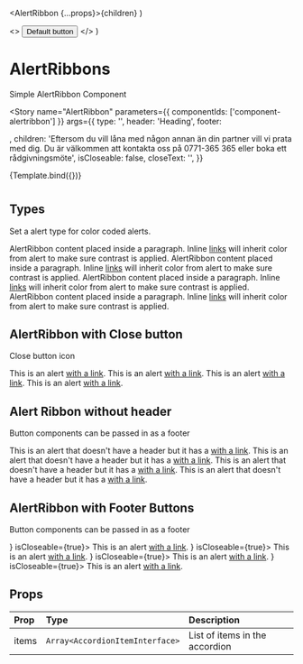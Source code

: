 
  <AlertRibbon {...props}>{children}</AlertRibbon>
)

  <>
    <Button>Default button</Button>
  </>
)

<Meta title="Components/AlertRibbon" component={AlertRibbon} />

# AlertRibbons

Simple AlertRibbon Component

<Story
  name="AlertRibbon"
  parameters={{
    componentIds: ['component-alertribbon']
  }}
  args={{
    type: '',
    header: 'Heading',
    footer: <Footer />,
    children: 'Eftersom du vill låna med någon annan än din partner vill vi prata med dig. Du är välkommen att kontakta oss på 0771-365 365 eller boka ett rådgivningsmöte',
    isCloseable: false,
    closeText: '',
  }}
>
  {Template.bind({})}
</Story>

#

## Types

Set a alert type for color coded alerts.

<Canvas>
  <AlertRibbon header="Info" isCloseable={false}>
    AlertRibbon content placed inside a paragraph. Inline <a href="#">links</a> will
    inherit color from alert to make sure contrast is applied.
  </AlertRibbon>
  <AlertRibbon type="success" header="Success" isCloseable={false}>
    AlertRibbon content placed inside a paragraph. Inline <a href="#">links</a> will
    inherit color from alert to make sure contrast is applied.
  </AlertRibbon>
  <AlertRibbon type="warning" header="Warning" isCloseable={false}>
    AlertRibbon content placed inside a paragraph. Inline <a href="#">links</a> will
    inherit color from alert to make sure contrast is applied.
  </AlertRibbon>
  <AlertRibbon type="danger" header="Danger" isCloseable={false}>
    AlertRibbon content placed inside a paragraph. Inline <a href="#">links</a> will
    inherit color from alert to make sure contrast is applied.
  </AlertRibbon>
</Canvas>

## AlertRibbon with Close button

Close button icon

<Canvas>
  <AlertRibbon header="Info" isCloseable={true}>
    This is an alert <a href="#">with a link</a>.
  </AlertRibbon>
  <AlertRibbon type="success" header="Success" isCloseable={true}>
    This is an alert <a href="#">with a link</a>.
  </AlertRibbon>
  <AlertRibbon type="warning" header="Warning" isCloseable={true}>
    This is an alert <a href="#">with a link</a>.
  </AlertRibbon>
  <AlertRibbon type="danger" header="Danger" isCloseable={true}>
    This is an alert <a href="#">with a link</a>.
  </AlertRibbon>
</Canvas>

## Alert Ribbon without header

Button components can be passed in as a footer

<Canvas>
  <AlertRibbon>
    This is an alert that doesn't have a header but it has a <a href="#">with a link</a>.
  </AlertRibbon>
  <AlertRibbon type="success">
    This is an alert that doesn't have a header but it has a <a href="#">with a link</a>.
  </AlertRibbon>
  <AlertRibbon type="warning">
    This is an alert that doesn't have a header but it has a <a href="#">with a link</a>.
  </AlertRibbon>
  <AlertRibbon type="danger">
    This is an alert that doesn't have a header but it has a <a href="#">with a link</a>.
  </AlertRibbon>
</Canvas>

## AlertRibbon with Footer Buttons

Button components can be passed in as a footer

<Canvas>
  <AlertRibbon header="Info" footer={<Footer />} isCloseable={true}>
    This is an alert <a href="#">with a link</a>.
  </AlertRibbon>
  <AlertRibbon type="success" header="Success" footer={<Footer />} isCloseable={true}>
    This is an alert <a href="#">with a link</a>.
  </AlertRibbon>
  <AlertRibbon type="warning" header="Warning" footer={<Footer />} isCloseable={true}>
    This is an alert <a href="#">with a link</a>.
  </AlertRibbon>
  <AlertRibbon type="danger" header="Danger" footer={<Footer />} isCloseable={true}>
    This is an alert <a href="#">with a link</a>.
  </AlertRibbon>
</Canvas>

## Props

| Prop  | Type                            | Description                    |
| :---- | :------------------------------ | :----------------------------- |
| items | `Array<AccordionItemInterface>` | List of items in the accordion |
